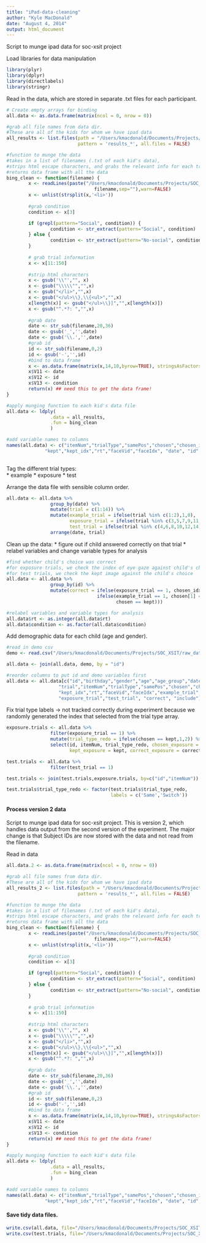 ```yaml
---
title: "iPad-data-cleaning"
author: "Kyle MacDonald"
date: "August 4, 2014"
output: html_document
---
```


Script to munge ipad data for soc-xsit project

Load libraries for data manipulation

```r
library(plyr)
library(dplyr)
library(directlabels)
library(stringr)
```

Read in the data, which are stored in separate .txt files for each participant.

```r
# Create empty arrays for binding 
all.data <- as.data.frame(matrix(ncol = 0, nrow = 0))

#grab all file names from data dir. 
#These are all of the kids for whom we have ipad data
all_results <- list.files(path = "/Users/kmacdonald/Documents/Projects/SOC_XSIT/raw_data/child/processing-2/",
                          pattern = 'results_*', all.files = FALSE)

#function to munge the data
#takes in a list of filenames (.txt of each kid's data), 
#strips html escape characters, and grabs the relevant info for each trial
#returns data frame with all the data
bing_clean <- function(filename) {
        x <- readLines(paste("/Users/kmacdonald/Documents/Projects/SOC_XSIT/raw_data/child/processing-2/", 
                                filename,sep=""),warn=FALSE)
        x <- unlist(strsplit(x,'<li>'))
        
        #grab condition 
        condition <- x[3]

        if (grepl(pattern="Social", condition)) {
                condition <- str_extract(pattern="Social", condition)
        } else {
                condition <- str_extract(pattern="No-social", condition)
        }
                
        # grab trial information 
        x <- x[11:150]
        
        #strip html characters
        x <- gsub('\\"',"", x)
        x <- gsub("\\\\\"","",x)
        x <- gsub("</li>","",x)
        x <- gsub("</ul>\\},\\{<ul>","",x)
        x[length(x)] <- gsub("</ul>\\}]","",x[length(x)])
        x <- gsub("^.*?: ","",x)
        
        #grab date 
        date <- str_sub(filename,20,36)
        date <- gsub('_','',date)
        date <- gsub('\\.','',date)
        #grab id
        id <- str_sub(filename,0,2)
        id <- gsub('-','',id)
        #bind to data frame
        x <- as.data.frame(matrix(x,14,10,byrow=TRUE), stringsAsFactors=F)
        x$V11 <- date
        x$V12 <- id
        x$V13 <- condition
        return(x) ## need this to get the data frame!
}

#apply munging function to each kid's data file
all.data <- ldply(
                .data = all_results,
                .fun = bing_clean
                )

#add variable names to columns
names(all.data) <- c("itemNum","trialType","samePos","chosen","chosen_idx",
              "kept","kept_idx","rt","faceVid","faceIdx", "date", "id", "condition")
 
```

Tag the different trial types:  
        * example 
        * exposure
        * test   
        
Arrange the data file with sensible column order.

```r
all.data <- all.data %>% 
                group_by(date) %>%
                mutate(trial = c(1:14)) %>%
                mutate(example_trial = ifelse(trial %in% c(1:2),1,0),
                       exposure_trial = ifelse(trial %in% c(3,5,7,9,11,13),1,0),
                       test_trial = ifelse(trial %in% c(4,6,8,10,12,14),1,0)) %>%
                arrange(date, trial)
```

Clean up the data: 
* figure out if child answered correctly on that trial
* relabel variables and change variable types for analysis 

```r
#find whether child's choice was correct 
#for exposure trials, we check the index of eye gaze against child's choice
#for test trials, we check the kept image against the child's choice 
all.data <- all.data %>% 
                group_by(id) %>%
                mutate(correct = ifelse(exposure_trial == 1, chosen_idx == faceIdx, 
                                 ifelse(example_trial == 1, chosen[1] == "flower" & chosen[2] == "truck",
                                        chosen == kept))) 

#relabel variables and variable types for analysis
all.data$rt <- as.integer(all.data$rt)
all.data$condition <- as.factor(all.data$condition)
```

Add demographic data for each child (age and gender).

```r
#read in demo csv
demo <- read.csv("/Users/kmacdonald/Documents/Projects/SOC_XSIT/raw_data/child/processing-2/soc-xsit-demo-data.csv")

all.data <- join(all.data, demo, by = "id")

#reorder columns to put id and demo variables first
all.data <- all.data[c("id","birthday","gender","age","age_group","date", "condition", 
                   "trial","itemNum","trialType","samePos","chosen","chosen_idx","kept",
                   "kept_idx","rt","faceVid","faceIdx","example_trial",
                   "exposure_trial","test_trial", "correct", "include")]

```

Fix trial type labels -> not tracked correctly during experiment because we randomly generated 
the index that selected from the trial type array.

```r
exposure.trials <- all.data %>%
                filter(exposure_trial == 1) %>%
                mutate(trial_type_redo = ifelse(chosen == kept,1,2)) %>%
                select(id, itemNum, trial_type_redo, chosen_exposure = chosen, 
                       kept_exposure = kept, correct_exposure = correct)

test.trials <- all.data %>%
                filter(test_trial == 1) 

test.trials <- join(test.trials,exposure.trials, by=c("id","itemNum"))

test.trials$trial_type_redo <- factor(test.trials$trial_type_redo, 
                                      labels = c('Same','Switch'))
```


#### Process version 2 data

Script to munge ipad data for soc-xsit project. This is version 2, which handles data output from the second version of the experiment. The major change is that Subject IDs are now stored with the data and not read from the filename.

Read in data

```r
all.data.2 <- as.data.frame(matrix(ncol = 0, nrow = 0))

#grab all file names from data dir. 
#These are all of the kids for whom we have ipad data
all_results_2 <- list.files(path = "/Users/kmacdonald/Documents/Projects/SOC_XSIT/raw_data/child/processing-2/subids-expt",
                          pattern = 'results_*', all.files = FALSE)

#function to munge the data
#takes in a list of filenames (.txt of each kid's data), 
#strips html escape characters, and grabs the relevant info for each trial
#returns data frame with all the data
bing_clean <- function(filename) {
        x <- readLines(paste("/Users/kmacdonald/Documents/Projects/SOC_XSIT/raw_data/child/processing-2/", 
                                filename,sep=""),warn=FALSE)
        x <- unlist(strsplit(x,'<li>'))
        
        #grab condition 
        condition <- x[3]

        if (grepl(pattern="Social", condition)) {
                condition <- str_extract(pattern="Social", condition)
        } else {
                condition <- str_extract(pattern="No-social", condition)
        }
                
        # grab trial information 
        x <- x[11:150]
        
        #strip html characters
        x <- gsub('\\"',"", x)
        x <- gsub("\\\\\"","",x)
        x <- gsub("</li>","",x)
        x <- gsub("</ul>\\},\\{<ul>","",x)
        x[length(x)] <- gsub("</ul>\\}]","",x[length(x)])
        x <- gsub("^.*?: ","",x)
        
        #grab date 
        date <- str_sub(filename,20,36)
        date <- gsub('_','',date)
        date <- gsub('\\.','',date)
        #grab id
        id <- str_sub(filename,0,2)
        id <- gsub('-','',id)
        #bind to data frame
        x <- as.data.frame(matrix(x,14,10,byrow=TRUE), stringsAsFactors=F)
        x$V11 <- date
        x$V12 <- id
        x$V13 <- condition
        return(x) ## need this to get the data frame!
}

#apply munging function to each kid's data file
all.data <- ldply(
                .data = all_results,
                .fun = bing_clean
                )

#add variable names to columns
names(all.data) <- c("itemNum","trialType","samePos","chosen","chosen_idx",
              "kept","kept_idx","rt","faceVid","faceIdx", "date", "id", "condition")


```



#### Save tidy data files. 

```r
write.csv(all.data, file="/Users/kmacdonald/Documents/Projects/SOC_XSIT/processed_data/child/soc-xsit-ipad-alldata.csv")
write.csv(test.trials, file="/Users/kmacdonald/Documents/Projects/SOC_XSIT/processed_data/child/soc-xsit-ipad-testdata.csv")
```